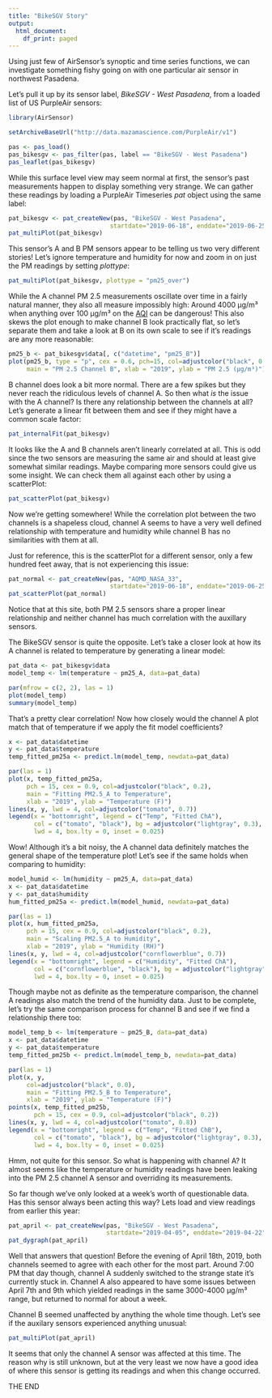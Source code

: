 ```yaml
---
title: "BikeSGV Story"
output:
  html_document:
    df_print: paged
---
```


Using just few of AirSensor's synoptic and time series functions, we can 
investigate something fishy going on with one particular air sensor in 
northwest Pasadena.

Let's pull it up by its sensor label, *BikeSGV - West Pasadena*, from a loaded 
list of US PurpleAir sensors:

```r
library(AirSensor)

setArchiveBaseUrl("http://data.mazamascience.com/PurpleAir/v1")

pas <- pas_load()
pas_bikesgv <- pas_filter(pas, label == "BikeSGV - West Pasadena")
pas_leaflet(pas_bikesgv)
```

While this surface level view may seem normal at first, the sensor's past
measurements happen to display something very strange. We can gather these 
readings by loading a PurpleAir Timeseries *pat* object using the same label:

```r
pat_bikesgv <- pat_createNew(pas, "BikeSGV - West Pasadena", 
                            startdate="2019-06-18", enddate="2019-06-25")
pat_multiPlot(pat_bikesgv)
```

This sensor's A and B PM sensors appear to be telling us two very different 
stories! Let's ignore temperature and humidity for now and zoom in on just the 
PM readings by setting *plottype*:

```r
pat_multiPlot(pat_bikesgv, plottype = "pm25_over")
```

While the A channel PM 2.5 measurements oscillate over time in a fairly natural 
manner, they also all measure impossibly high: Around 4000 μg/m³ when 
anything over 100 μg/m³ on the 
[AQI](https://www.airnow.gov/index.cfm?action=aqibasics.aqi) can be dangerous!
This also skews the plot enough to make channel B look practically flat, so 
let's separate them and take a look at B on its own scale to see if it's 
readings are any more reasonable:

```r
pm25_b <- pat_bikesgv$data[, c("datetime", "pm25_B")]
plot(pm25_b, type = "p", cex = 0.6, pch=15, col=adjustcolor("black", 0.2),
     main = "PM 2.5 Channel B", xlab = "2019", ylab = "PM 2.5 (μg/m³)")
```

B channel does look a bit more normal. There are a few spikes but they never 
reach the ridiculous levels of channel A. So then what *is* the issue with the A 
channel? Is there any relationship between the channels at all? Let's generate a
linear fit between them and see if they might have a common scale factor:

```r
pat_internalFit(pat_bikesgv)
```

It looks like the A and B channels aren't linearly correlated at all. This is 
odd since the two sensors are measuring the same air and should at least give
somewhat similar readings. Maybe comparing more sensors could give us some 
insight. We can check them all against each other by using a scatterPlot:

```r
pat_scatterPlot(pat_bikesgv)
```

Now we're getting somewhere! While the correlation plot between the two channels
is a shapeless cloud, channel A seems to have a very well defined relationship 
with temperature and humidity while channel B has no similarities with them at 
all.

Just for reference, this is the scatterPlot for a different sensor, only a few
hundred feet away, that is not experiencing this issue:

```r
pat_normal <- pat_createNew(pas, "AQMD_NASA_33", 
                            startdate="2019-06-18", enddate="2019-06-25")
pat_scatterPlot(pat_normal)
```

Notice that at this site, both PM 2.5 sensors share a proper linear relationship
and neither channel has much correlation with the auxillary sensors.

The BikeSGV sensor is quite the opposite. Let's take a closer look at how its 
A channel is related to temperature by generating a linear model: 

```r
pat_data <- pat_bikesgv$data
model_temp <- lm(temperature ~ pm25_A, data=pat_data)

par(mfrow = c(2, 2), las = 1)
plot(model_temp)
summary(model_temp)
```

That's a pretty clear correlation! Now how closely would the channel A plot 
match that of temperature if we apply the fit model coefficients?

```r
x <- pat_data$datetime
y <- pat_data$temperature
temp_fitted_pm25a <- predict.lm(model_temp, newdata=pat_data)

par(las = 1)
plot(x, temp_fitted_pm25a, 
     pch = 15, cex = 0.9, col=adjustcolor("black", 0.2),
     main = "Fitting PM2.5_A to Temperature",
     xlab = "2019", ylab = "Temperature (F)")
lines(x, y, lwd = 4, col=adjustcolor("tomato", 0.7))
legend(x = "bottomright", legend = c("Temp", "Fitted ChA"), 
       col = c("tomato", "black"), bg = adjustcolor("lightgray", 0.3), 
       lwd = 4, box.lty = 0, inset = 0.025)
```

Wow! Although it's a bit noisy, the A channel data definitely matches the 
general shape of the temperature plot! Let's see if the same holds when 
comparing to humidity:

```r
model_humid <- lm(humidity ~ pm25_A, data=pat_data)
x <- pat_data$datetime
y <- pat_data$humidity
hum_fitted_pm25a <- predict.lm(model_humid, newdata=pat_data)

par(las = 1)
plot(x, hum_fitted_pm25a, 
     pch = 15, cex = 0.9, col=adjustcolor("black", 0.2),
     main = "Scaling PM2.5_A to Humidity",
     xlab = "2019", ylab = "Humidity (RH)")
lines(x, y, lwd = 4, col=adjustcolor("cornflowerblue", 0.7))
legend(x = "bottomright", legend = c("Humidity", "Fitted ChA"), 
       col = c("cornflowerblue", "black"), bg = adjustcolor("lightgray", 0.3), 
       lwd = 4, box.lty = 0, inset = 0.025)
```

Though maybe not as definite as the temperature comparison, the channel A 
readings also match the trend of the humidity data. Just to be complete, let's
try the same comparison process for channel B and see if we find a relationship
there too:

```r
model_temp_b <- lm(temperature ~ pm25_B, data=pat_data)
x <- pat_data$datetime
y <- pat_data$temperature
temp_fitted_pm25b <- predict.lm(model_temp_b, newdata=pat_data)

par(las = 1)
plot(x, y, 
     col=adjustcolor("black", 0.0),
     main = "Fitting PM2.5_B to Temperature",
     xlab = "2019", ylab = "Temperature (F)")
points(x, temp_fitted_pm25b, 
       pch = 15, cex = 0.9, col=adjustcolor("black", 0.2))
lines(x, y, lwd = 4, col=adjustcolor("tomato", 0.8))
legend(x = "bottomright", legend = c("Temp", "Fitted ChB"), 
       col = c("tomato", "black"), bg = adjustcolor("lightgray", 0.3), 
       lwd = 4, box.lty = 0, inset = 0.025)
```

Hmm, not quite for this sensor.
So what is happening with channel A? It almost seems like the
temperature or humidity readings have been leaking into the PM 2.5 channel A 
sensor and overriding its measurements.

So far though we've only looked at a week's worth of questionable data. Has this
sensor always been acting this way? Lets load and view readings from earlier 
this year:

```r
pat_april <- pat_createNew(pas, "BikeSGV - West Pasadena", 
                           startdate="2019-04-05", enddate="2019-04-22")
pat_dygraph(pat_april)
```

Well that answers that question! Before the evening of April 18th, 2019, both 
channels seemed to agree with each other for the most part. Around 7:00 PM that 
day though, channel A suddenly switched to the strange state it's currently 
stuck in. Channel A also appeared to have some issues between April 7th and 9th 
which yielded readings in the same 3000-4000 μg/m³ range, but returned to normal
for about a week.

Channel B seemed unaffected by anything the whole time though. Let's see if 
the auxilary sensors experienced anything unusual:

```r
pat_multiPlot(pat_april)
```

It seems that only the channel A sensor was affected at this time. The reason
why is still unknown, but at the very least we now have a good idea of where 
this sensor is getting its readings and when this change occurred.

THE END
